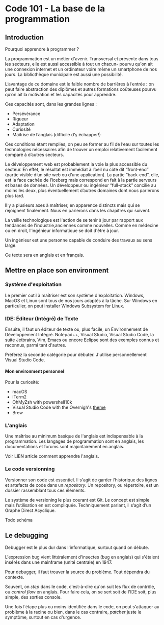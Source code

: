 # Code 101 - La base de la programmation

## Introduction

Pourquoi apprendre à programmer ?

La programmation est un métier d'avenir. Transversal et présente dans tous les secteurs, elle est aussi accessible à tout un chacun- pourvu qu'on ait une connexion internet et un ordinateur voire même un smartphone de nos jours. La bibliothèque municipale est aussi une possibilité.

L’avantage de ce domaine est le faible nombre de barrières à l’entrée : on peut faire abstraction des diplômes et autres formations coûteuses pourvu qu’on ait la motivation et les capacités pour apprendre.

Ces capacités sont, dans les grandes lignes :

- Persévérance
- Rigueur
- Adaptation
- Curiosité
- Maîtrise de l’anglais (difficile d’y échapper!)

Ces conditions étant remplies, on peu se former au fil de l’eau sur toutes les technologies nécessaires afin de trouver un emploi relativement facilement comparé à d’autres secteurs.

Le développement web est probablement la voie la plus accessible du secteur. En effet, le résultat est immédiat à l’oeil nu côté dit “front-end” (partie visible d’un site web ou d’une application). La partie “back-end”, elle, est la face cachée de l’iceberg mais correspond en fait à la partie serveurs et bases de données. Un développeur ou ingénieur “full-stack” concilie au moins les deux, plus éventuellement d’autres domaines dont nous parlerons plus tard.

Il y a plusieurs axes à maîtriser, en apparence distincts mais qui se rejoignent finalement. Nous en parlerons dans les chapitres qui suivent.

La veille technologique est l'action de se tenir à jour par rapport aux tendances de l'industrie,anciennes comme nouvelles. Comme en médecine ou en droit, l'ingénieur informatique se doit d'être à jour.

Un ingénieur est une personne capable de conduire des travaux au sens large.

Ce texte sera en anglais et en français.

## Mettre en place son environment

### Système d'exploitation

Le premier outil à maîtriser est son système d'exploitation. Windows, MacOS et Linux sont tous de nos jours adaptés à la tâche. Sur Windows en particulier, on peut installer Windows Subsystem for Linux.

### IDE: Éditeur (Intégré) de Texte

Ensuite, il faut un éditeur de texte ou, plus facile, un Environnement de Développement Intégré. Notepad++, Visual Studio, Visual Studio Code, la suite Jetbrains, Vim, Emacs ou encore Eclipse sont des exemples connus et reconnus, parmi tant d'autres.

Préférez la seconde catégorie pour débuter. J'utilise personnellement Visual Studio Code.

#### Mon environment personnel

Pour la curiosité:

- macOS
- iTerm2
- OhMyZsh with powershell10k
- Visual Studio Code with the Overnigh's [theme](https://marketplace.visualstudio.com/items?itemName=cev.overnight)
- Brew

### L'anglais

Une maîtrise au minimum basique de l'anglais est indispensable à la programmation. Les langages de programmation sont en anglais, les documentations et forums sont majoritairement en anglais.

Voir LIEN article comment apprendre l'anglais.

### Le code versionning

Versionner son code est essentiel. Il s'agit de garder l'historique des lignes et artefacts de code dans un _repository_. Un repository, ou répertoire, est un dossier rassemblant tous ces éléments.

Le système de versioning le plus courant est Git. Le concept est simple mais l’utilisation en est compliquée. Techniquement parlant, il s’agit d’un Graphe Direct Acyclique.

Todo schéma

## Le debugging

Debugger est le plus dur dans l'informatique, surtout quand on débute.

L'expression bug vient littéralement d'insectes (bug en anglais) qui s'étaient insérés dans une mainframe (unité centrale) en 1947.

Pour debugger, il faut trouver la source du problème. Tout dépendra du contexte.

Souvent, on _step_ dans le code, c'est-à-dire qu'on suit les flux de contrôle, ou _control flow_ en anglais. Pour faire cela, on se sert soit de l'IDE soit, plus simple, des sorties console.

Une fois l'étape plus ou moins identifiée dans le code, on peut s'attaquer au problème à la racine ou bien, dans le cas contraire, _patcher_ juste le symptôme, surtout en cas d'urgence.
